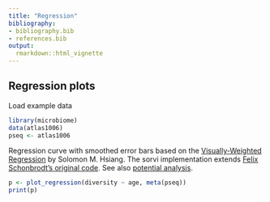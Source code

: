 ```yaml
---
title: "Regression"
bibliography: 
- bibliography.bib
- references.bib
output: 
  rmarkdown::html_vignette
---
```

<!--
  %\VignetteEngine{knitr::rmarkdown}
  %\VignetteIndexEntry{microbiome tutorial - regression}
  %\usepackage[utf8]{inputenc}
  %\VignetteEncoding{UTF-8}  
-->


## Regression plots

Load example data

```r
library(microbiome)
data(atlas1006)
pseq <- atlas1006
```

Regression curve with smoothed error bars based on
the [Visually-Weighted Regression](http://www.fight-entropy.com/2012/07/visually-weighted-regression.html) by Solomon M. Hsiang. The sorvi implementation extends [Felix Schonbrodt's original code](http://www.nicebread.de/visually-weighted-watercolor-plots-new-variants-please-vote/). See also [potential analysis](Potential.html).

```r
p <- plot_regression(diversity ~ age, meta(pseq))
print(p)
```

